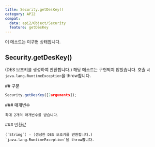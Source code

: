 ```yaml
---
title: Security.getDesKey()
category: API2
compat:
  data: api2/Object/Security
  feature: getDesKey
---
```


<Section>
  <Noti type={"warning"}>
    이 메소드는 미구현 상태입니다.
  </Noti>

  ## Security.getDesKey()

  (DES 보조키를 생성하여 반환합니다.) 해당 메소드는 구현되지 않았습니다. 호출 시 `java.lang.RuntimeException`을 throw합니다.
</Section>
<Section>
  ## 구문

  ~~~js
  Security.getDesKey([2arguments]);
  ~~~

  <Section>
    ### 매개변수

    최대 2개의 매개변수를 받습니다.
  </Section>
  <Section>
    ### 반환값

    (`String`) - (생성한 DES 보조키를 반환합니다.)
    `java.lang.RuntimeException`을 throw합니다.
  </Section>
</Section>